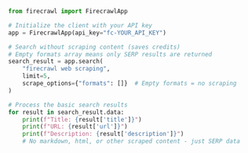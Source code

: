 ```python Python
from firecrawl import FirecrawlApp

# Initialize the client with your API key
app = FirecrawlApp(api_key="fc-YOUR_API_KEY")

# Search without scraping content (saves credits)
# Empty formats array means only SERP results are returned
search_result = app.search(
    "firecrawl web scraping",
    limit=5,
    scrape_options={"formats": []}  # Empty formats = no scraping
)

# Process the basic search results
for result in search_result.data:
    print(f"Title: {result['title']}")
    print(f"URL: {result['url']}")
    print(f"Description: {result['description']}")
    # No markdown, html, or other scraped content - just SERP data
```
